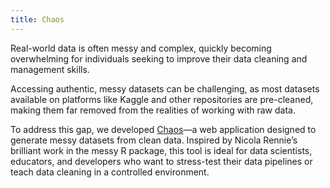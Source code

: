 ```yaml
---
title: Chaos
---
```


Real-world data is often messy and complex, quickly becoming overwhelming for individuals seeking to improve their data cleaning and management skills.

Accessing authentic, messy datasets can be challenging, as most datasets available on platforms like Kaggle and other repositories are pre-cleaned, making them far removed from the realities of working with raw data.

To address this gap, we developed [Chaos](https://chaos.learndata.xyz)—a web application designed to generate messy datasets from clean data. Inspired by Nicola Rennie's brilliant work in the messy R package, this tool is ideal for data scientists, educators, and developers who want to stress-test their data pipelines or teach data cleaning in a controlled environment.
